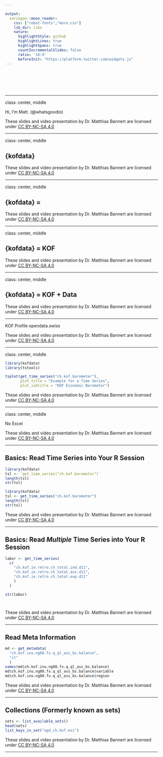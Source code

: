 ```yaml
---

output:
  xaringan::moon_reader:
    css: ["robot-fonts","more.css"]
    lib_dir: libs
    nature:
      highlightStyle: github
      highlightLines: true
      highlightSpans: true
      countIncrementalSlides: false
      ratio: '16:9'
      beforeInit: "https://platform.twitter.com/widgets.js"
---
```


</br>
</br>
</br>
</br>

---


class: center, middle


Hi, I'm Matt. (@whatsgoodio)



<div class="my-footer"><span><div class="footer-text" align="right">These slides and video presentation by Dr. Matthias Bannert are licensed under <a href="https://creativecommons.org/licenses/by-nc-sa/4.0/?ref=chooser-v1">CC BY-NC-SA 4.0</a></div></span></div>

---



class: center, middle


## {kofdata}



<div class="my-footer"><span><div class="footer-text" align="right">These slides and video presentation by Dr. Matthias Bannert are licensed under <a href="https://creativecommons.org/licenses/by-nc-sa/4.0/?ref=chooser-v1">CC BY-NC-SA 4.0</a></div></span></div>

---


class: center, middle


## {kofdata} = 



<div class="my-footer"><span><div class="footer-text" align="right">These slides and video presentation by Dr. Matthias Bannert are licensed under <a href="https://creativecommons.org/licenses/by-nc-sa/4.0/?ref=chooser-v1">CC BY-NC-SA 4.0</a></div></span></div>

---



class: center, middle


## {kofdata} = KOF



<div class="my-footer"><span><div class="footer-text" align="right">These slides and video presentation by Dr. Matthias Bannert are licensed under <a href="https://creativecommons.org/licenses/by-nc-sa/4.0/?ref=chooser-v1">CC BY-NC-SA 4.0</a></div></span></div>

---


class: center, middle


## {kofdata} = KOF + Data



<div class="my-footer"><span><div class="footer-text" align="right">These slides and video presentation by Dr. Matthias Bannert are licensed under <a href="https://creativecommons.org/licenses/by-nc-sa/4.0/?ref=chooser-v1">CC BY-NC-SA 4.0</a></div></span></div>

---




KOF Profile opendata.swiss



<div class="my-footer"><span><div class="footer-text" align="right">These slides and video presentation by Dr. Matthias Bannert are licensed under <a href="https://creativecommons.org/licenses/by-nc-sa/4.0/?ref=chooser-v1">CC BY-NC-SA 4.0</a></div></span></div>

---


class: center, middle

```r

library(kofdata)
library(tstools)

tsplot(get_time_series("ch.kof.barometer"),
       plot_title = "Example for a Time Series",
       plot_subtitle = "KOF Economic Barometer")


```

<div class="my-footer"><span><div class="footer-text" align="right">These slides and video presentation by Dr. Matthias Bannert are licensed under <a href="https://creativecommons.org/licenses/by-nc-sa/4.0/?ref=chooser-v1">CC BY-NC-SA 4.0</a></div></span></div>


---

class: center, middle

No Excel


<div class="my-footer"><span><div class="footer-text" align="right">These slides and video presentation by Dr. Matthias Bannert are licensed under <a href="https://creativecommons.org/licenses/by-nc-sa/4.0/?ref=chooser-v1">CC BY-NC-SA 4.0</a></div></span></div>

---

## Basics: Read Time Series into Your R Session

```r
library(kofdata)
tsl <- `get_time_series("ch.kof.barometer")`
length(tsl)
str(tsl)


```

```r
library(kofdata)
tsl <- get_time_series("ch.kof.barometer")
length(tsl)
str(tsl)


```

<div class="my-footer"><span><div class="footer-text" align="right">These slides and video presentation by Dr. Matthias Bannert are licensed under <a href="https://creativecommons.org/licenses/by-nc-sa/4.0/?ref=chooser-v1">CC BY-NC-SA 4.0</a></div></span></div>


---

## Basics: Read *Multiple* Time Series into Your R Session

```r
labor <- get_time_series(
  c(
    "ch.kof.ie.retro.ch_total.ind.d11",
    "ch.kof.ie.retro.ch_total.ass.d11",
    "ch.kof.ie.retro.ch_total.exp.d11"
    )
  )

str(labor)




```

<div class="my-footer"><span><div class="footer-text" align="right">These slides and video presentation by Dr. Matthias Bannert are licensed under <a href="https://creativecommons.org/licenses/by-nc-sa/4.0/?ref=chooser-v1">CC BY-NC-SA 4.0</a></div></span></div>

---

## Read Meta Information    

```r
md <- get_metadata(
  "ch.kof.inu.ng08.fx.q_ql_ass_bs.balance",
  "it"
  )
names(md$ch.kof.inu.ng08.fx.q_ql_ass_bs.balance)
md$ch.kof.inu.ng08.fx.q_ql_ass_bs.balance$variable
md$ch.kof.inu.ng08.fx.q_ql_ass_bs.balance$region


```




<div class="my-footer"><span><div class="footer-text" align="right">These slides and video presentation by Dr. Matthias Bannert are licensed under <a href="https://creativecommons.org/licenses/by-nc-sa/4.0/?ref=chooser-v1">CC BY-NC-SA 4.0</a></div></span></div>

---


## Collections (Formerly known as sets)

```r
sets <- list_available_sets()
head(sets)
list_keys_in_set("ogd_ch.kof.esi")
```




<div class="my-footer"><span><div class="footer-text" align="right">These slides and video presentation by Dr. Matthias Bannert are licensed under <a href="https://creativecommons.org/licenses/by-nc-sa/4.0/?ref=chooser-v1">CC BY-NC-SA 4.0</a></div></span></div>

---

